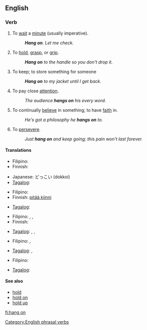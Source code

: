==English==

===Verb===
{{en-verb|inf=to [[hang]] [[on]]|hangs on|hanging on|hung on}}
# {{idiom}} To [[wait]] a [[minute]] (usually imperative).
#: '''''Hang on'''. Let me check.''
# To [[hold]], [[grasp]], or [[grip]].
#: '''''Hang on''' to the handle so you don't drop it.''
# {{idiom}} To keep; to store something for someone
#: '''''Hang on''' to my jacket until I get back.''
# {{idiom}} To pay close [[attention]].
#: ''The audience '''hangs on''' his every word.''
# {{idiom}} To continually [[believe]] in something; to have [[faith]] in. 
#: ''He's got a philosophy he '''hangs on''' to.''
# {{idiom}} To [[persevere]].
#: ''Just '''hang on''' and keep going; this pain won't last forever.''

====Translations====
{{trans-top|wait a minute}}
* Filipino: {{tø|fil|sandali}}
* Finnish: {{t+|fi|odottaa}}
{{trans-mid}}
* Japanese: どっこい (dokkoi)
* [[Tagalog]]: {{t+|tl|sandali|xs=Tagalog}}
{{trans-bottom}}

{{trans-top|to hold, grasp, or grip}}
* Filipino: {{tø|fil|hawak}}
* Finnish: [[pitää kiinni]]
{{trans-mid}}
* [[Tagalog]]: {{t|tl|hawak|xs=Tagalog}}
{{trans-bottom}}

{{trans-top|to keep; to store something for someone}}
* Filipino: {{tø|fil|pahawak}},  {{tø|fil|pabantay}},  {{tø|fil|patago}}
* Finnish: {{t+|fi|säilyttää}}
{{trans-mid}}
* [[Tagalog]]: {{t|tl|pahawak|xs=Tagalog}},  {{t|tl|pabantay|xs=Tagalog}},  {{t|tl|patago|xs=Tagalog}}
{{trans-bottom}}

{{trans-top|continually believe in something}}
* Filipino: {{tø|fil|magtiwala}}, {{tø|fil|maniwala}}
{{trans-mid}}
* [[Tagalog]]: {{t|tl|magtiwala|xs=Tagalog}}, {{tø|tl|maniwala}}
{{trans-bottom}}

{{trans-top|persevere}}
* Filipino: {{tø|fil|magpakatatag}}
{{trans-mid}}
* [[Tagalog]]: {{t|tl|magpakatatag|xs=Tagalog}}
{{trans-bottom}}

====See also====
*[[hold]]
*[[hold on]]
*[[hold up]]

[[Category:English phrasal verbs]]
[[fi:hang on]]